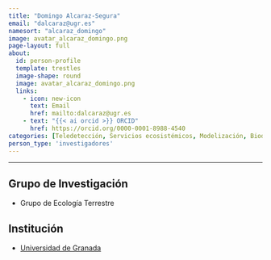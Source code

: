 ```yaml
---
title: "Domingo Alcaraz-Segura"
email: "dalcaraz@ugr.es"  
namesort: "alcaraz_domingo"
image: avatar_alcaraz_domingo.png
page-layout: full
about: 
  id: person-profile
  template: trestles
  image-shape: round
  image: avatar_alcaraz_domingo.png
  links:
    - icon: new-icon
      text: Email
      href: mailto:dalcaraz@ugr.es
    - text: "{{< ai orcid >}} ORCID"
      href: https://orcid.org/0000-0001-8988-4540
categories: [Teledetección, Servicios ecosistémicos, Modelización, Biodiversidad y conservación]
person_type: 'investigadores'
---
```

 
<hr>

:::{#person-profile}

## Grupo de Investigación
- Grupo de Ecología Terrestre

## Institución
- [Universidad de Granada](https://www.ugr.es/)

:::
